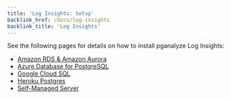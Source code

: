 ```yaml
---
title: 'Log Insights: Setup'
backlink_href: /docs/log-insights
backlink_title: 'Log Insights'
---
```


See the following pages for details on how to install pganalyze Log Insights:

* [Amazon RDS & Amazon Aurora](/docs/log-insights/setup/amazon-rds)
* [Azure Database for PostgreSQL](/docs/log-insights/setup/azure-database)
* [Google Cloud SQL](/docs/log-insights/setup/google-cloud-sql)
* [Heroku Postgres](/docs/log-insights/setup/heroku-postgres)
* [Self-Managed Server](/docs/log-insights/setup/self-managed)
